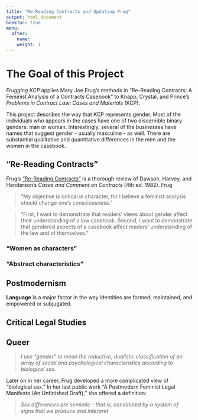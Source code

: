 ```yaml
---
title: "Re-Reading Contracts and Updating Frug"
output: html_document
bookToc: true
menu:
  after:
    name:
    weight: 1
---
```


# The Goal of this Project

*Frugging KCP* applies Mary Joe Frug's methods in "Re-Reading Contracts: A Feminist Analysis of a Contracts Casebook" to Knapp, Crystal, and Prince's *Problems in Contract Law: Cases and Materials* (KCP).

This project describes the way that KCP represents gender. Most of the individuals who appears in the cases have one of two discernible binary genders: man or woman. Interestingly, several of the businesses have names that suggest gender - usually masculine - as well. There are substantial qualitative and quantitative differences in the men and the women in the casebook.

## "Re-Reading Contracts"

Frug's ["Re-Reading Contracts"](/readings/rereadingcontracts.pdf) is a thorough review of Dawson, Harvey, and Henderson's *Cases and Comment on Contracts* (4th ed. 1982). Frug 

> "My objective is critical in character, for I believe a feminist analysis should change one's consciousness."

> "First, I want to demonstrate that readers' views about gender affect their understanding of a law casebook. Second, I want to demonstrate that gendered aspects of a casebook affect readers' understanding of the law and of themselves." 

### "Women as characters"

### "Abstract characteristics"  

## Postmodernism

**Language** is a major factor in the way identities are formed, maintained, and empowered or subjugated. 


## Critical Legal Studies

## Queer

> *I use "gender" to mean the reductive, dualistic classification of an array of social and psychological characteristics according to biological sex.* 

Later on in her career, Frug developed a more complicated view of "biological sex." In her last public work "A Postmodern Feminist Legal Manifesto (An Unfinished Draft)," she offered a definition: 

> *Sex differences are semiotic - that is, constituted by a system of signs that we produce and interpret*
